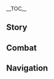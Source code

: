 {{CharacterTabs}}
{{LanguageTabs}}
{{Stub|1={{Meta/VO|tl=1|rm=1|Chinese}}}}
__TOC__
==Story==
{{VO/Story
|character           = {{ROOTPAGENAME}}
|language            = zh
|language_s          = zh
|language_t          = zh-tw
|name_s              = 云堇
|name_t              = 雲堇

<!-- Hello -->
|vo_01_01_title_s    = 初次见面…
|vo_01_01_title_t    = 初次見面…
|vo_01_01_subtitle   = Hello
|vo_01_01_file       = VO_{language}{character} Hello.ogg
|vo_01_01_tx_s       = 有道是闻名不如见面，今天终于有缘与你相会，实属荣幸。我姓云，单名一个堇字，不才正是云翰社当家主事的人。我们戏社最近挂靠在和裕茶馆，日后还请多多赏光，常来听戏。
|vo_01_01_tx_t       = 有道是聞名不如見面，今天終於有緣與(你/妳)相會，實屬榮幸。我姓雲，單名一個堇字，不才正是雲翰社當家主事的人。我們戲社最近掛靠在和裕茶館，日後還請多多賞光，常來聽戲。
|vo_01_01_rm         = Yǒu dào shì wénmíng bùrú jiànmiàn, jīntiān zhōngyú yǒuyuán yǔnǐ xiānghuì, shíshǔ róngxìng. Wǒ xìng Yún, dānmíng yīgè Jǐn zì, bùcái zhèngshì Yúnhàn-shè dāngjiā zhǔshì de rén. Wǒmén xìshè zuìjìn guàkào zài Héyù-cháguǎn, rìhòu háiqǐng duōduō shǎngguāng, chánglái tīngxì.
|vo_01_01_tl         = As the saying goes, meeting someone is better than hearing rumours about them, it is my pleasure to be able to meet you today. My surname is Yun, and my given name is Jin. This untalented one is the director of the Yun-Han Opera Troupe. Our troupe is affiliated with the Heyu Tea House these days, if you have time in the future, I would be honoured if you came to listen to the opera.

<!-- Chats -->
|vo_02_01_title_s    = 闲聊・敏感话题
|vo_02_01_title_t    = 閒聊・敏感話題
|vo_02_01_subtitle   = Chat: Sensitive Topic
|vo_02_01_file       = VO_{language}{character} Chat - Sensitive Topic.ogg
|vo_02_01_tx_s       = 这两天总觉得身上腰封有点紧，难道…我胖了？
|vo_02_01_tx_t       = 這兩天總覺得身上腰封有點緊，難道…我胖了？
|vo_02_01_rm         = Zhè liǎngtiān zǒng juédé shēnshàng yāofēng yǒudiǎn jǐn, nándào... wǒ pàng lè？
|vo_02_01_tl         = These days my waist cincher feels a little tight, am I...getting fat?

|vo_02_02_title_s    = 闲聊・闲适
|vo_02_02_title_t    = 閒聊・閒適
|vo_02_02_subtitle   = Chat: Relaxing
|vo_02_02_file       = VO_{language}{character} Chat - Relaxing.ogg
|vo_02_02_tx_s       = 不勒头，不画脸，今天乐得清闲。
|vo_02_02_tx_t       = 不勒頭，不畫臉，今天樂得清閒。
|vo_02_02_rm         = Bù lēitóu, bù huàliǎn, jīntiān lèdé qīngxián.
|vo_02_02_tl         = No tying up my hair or painting my face, today is a peaceful day.

|vo_02_03_title_s    = 闲聊・清唱
|vo_02_03_title_t    = 閒聊・清唱
|vo_02_03_subtitle   = Chat: Singing Opera
|vo_02_03_file       = VO_{language}{character} Chat - Singing Opera.ogg
|vo_02_03_tx_s       = 云婵娟来花婵娟，风流尽在山水间。
|vo_02_03_tx_t       = 雲嬋娟來花嬋娟，風流盡在山水間。
|vo_02_03_rm         = Yún chánjuān lái huā chánjuān, fēngliú jìnzài shānshuǐ jiān.
|vo_02_03_tl         = The cloud maiden and the flower maiden come, and the winds wander among the mountains and rivers.

<!-- Weather -->
|vo_03_01_title_s    = 打雷的时候…
|vo_03_01_title_t    = 打雷的時候…
|vo_03_01_subtitle   = When Thunder Strikes
|vo_03_01_file       = VO_{language}{character} When Thunder Strikes.ogg
|vo_03_01_tx_s       = …嘶，你听、听见打雷没有？吓我一跳。
|vo_03_01_tx_t       = …嘶，(你/妳)聽、聽見打雷沒有？嚇我一跳。
|vo_03_01_rm         = ...Sī, nǐ tīng, tīngjiàn dǎléi méiyǒu？Xiàwǒ yītiào.
|vo_03_01_tl         = ...*Gasp*, l-listen, did you hear the thunder? It scared me.

|vo_03_02_title_s    = 下雪的时候…
|vo_03_02_title_t    = 下雪的時候…
|vo_03_02_subtitle   = When It Snows
|vo_03_02_file       = VO_{language}{character} When It Snows.ogg
|vo_03_02_tx_s       = 喂呀，冻煞我了。
|vo_03_02_tx_t       = 喂呀，凍煞我了。
|vo_03_02_rm         = 
|vo_03_02_tl         = Ah, the cold kills me!

|vo_03_03_title_s    = 阳光很好…
|vo_03_03_title_t    = 陽光很好…
|vo_03_03_subtitle   = When the Sun Is Out
|vo_03_03_file       = VO_{language}{character} When the Sun Is Out.ogg
|vo_03_03_tx_s       = 暖阳和煦，真是好风光呀。
|vo_03_03_tx_t       = 暖陽和煦，真是好風光呀。
|vo_03_03_rm         = 
|vo_03_03_tl         = The sun is warm and gentle, what a good scenery!

<!-- Greetings -->
|vo_04_01_title_s    = 早上好…
|vo_04_01_title_t    = 早安…
|vo_04_01_subtitle   = Good Morning
|vo_04_01_file       = VO_{language}{character} Good Morning.ogg
|vo_04_01_tx_s       = 早，清晨露水正好煎茶，喝完这杯茶再出发吧。
|vo_04_01_tx_t       = 早，清晨露水正好煎茶，喝完這杯茶再出發吧。
|vo_04_01_rm         = 
|vo_04_01_tl         = Morning, the dawn dew can be used to brew tea, (we can) set off when you've finished this cup!

|vo_04_02_title_s    = 中午好…
|vo_04_02_title_t    = 午安…
|vo_04_02_subtitle   = Good Afternoon
|vo_04_02_file       = VO_{language}{character} Good Afternoon.ogg
|vo_04_02_tx_s       = 午饭吃完之后，想睡一觉…哈…你不困吗？
|vo_04_02_tx_t       = 午飯吃完之後，想睡一覺…哈…(你/妳)不睏嗎？
|vo_04_02_rm         = 
|vo_04_02_tl         = After eating dinner, I'd like to take a nap... *yawn* ...You're not tired?

|vo_04_03_title_s    = 晚上好…
|vo_04_03_title_t    = 晚上好…
|vo_04_03_subtitle   = Good Evening
|vo_04_03_file       = VO_{language}{character} Good Evening.ogg
|vo_04_03_tx_s       = 一道去听听晚场说书吧，刘苏先生讲《裁雨声》是一绝。
|vo_04_03_tx_t       = 一道去聽聽晚場說書吧，劉蘇先生講《裁雨聲》是一絕。
|vo_04_03_rm         = 
|vo_04_03_tl         = Come with me to the night's storytelling, Mr. Liu Su's telling of "Ring of Raining Blades" is the best.

|vo_04_04_title_s    = 晚安…
|vo_04_04_title_t    = 晚安…
|vo_04_04_subtitle   = Good Night
|vo_04_04_file       = VO_{language}{character} Good Night.ogg
|vo_04_04_tx_s       = 夜里寒气重，早点歇息，晚安。
|vo_04_04_tx_t       = 夜裡寒氣重，早點歇息，晚安。
|vo_04_04_rm         = 
|vo_04_04_tl         = It's cold at night, rest early, goodnight.

<!-- About -->
|vo_05_01_title_s    = 关于{name_s}自己・开蒙
|vo_05_01_title_t    = 關於{name_t}自己・開蒙
|vo_05_01_subtitle   = About {character}: Schooling
|vo_05_01_file       = VO_{language}{character} About {character} - Schooling.ogg
|vo_05_01_tx_s       = 我开蒙早，刚记事的时候父亲就在教我读书了。可惜，他的本事要是有十分，我恐怕只学到了三分。写戏是够用了，但要和饱学之士相比，还差得太远。
|vo_05_01_tx_t       = 我開蒙早，剛記事的時候父親就在教我讀書了。可惜，他的本事要是有十分，我恐怕只學到了三分。寫戲是夠用了，但要和飽學之士相比，還差得太遠。
|vo_05_01_rm         = 
|vo_05_01_tl         = 

|vo_05_02_title_s    = 关于{name_s}自己・坐科
|vo_05_02_title_t    = 關於{name_t}自己・坐科
|vo_05_02_subtitle   = About {character}: Opera Training
|vo_05_02_file       = VO_{language}{character} About {character} - Opera Training.ogg
|vo_05_02_tx_s       = 我母亲早年是璃月港内大有名气的角儿，我学的戏都是她教的。你是不知道她有多严厉，一想起以前学戏的经历…不不不，我还是别想了。
|vo_05_02_tx_t       = 我母親早年是璃月港內大有名氣的角兒，我學的戲都是她教的。(你/妳)是不知道她有多嚴厲，一想起以前學戲的經歷…不不不，我還是別想了。
|vo_05_02_rm         = 
|vo_05_02_tl         = 

<!-- About Us -->
|vo_06_01_title_s    = 关于我们・搭班
|vo_06_01_title_t    = 關於我們・搭班
|vo_06_01_subtitle   = About Us: Opera Troupe
|vo_06_01_file       = VO_{language}{character} About Us - Opera Troupe.ogg
|vo_06_01_tx_s       = 最近有几场大戏，正好缺一位擅长舞剑的演员，我觉得你各方面都挺适合。怎么样，有兴趣搭班吗？休息时，还能一起品茶。
|vo_06_01_tx_t       = 最近有幾場大戲，正好缺一位擅長舞劍的演員，我覺得(你/妳)各方面都挺適合。怎麼樣，有興趣搭班嗎？休息時，還能一起品茶。
|vo_06_01_rm         = 
|vo_06_01_tl         = 

|vo_06_02_title_s    = 关于我们・摇滚
|vo_06_02_title_t    = 關於我們・搖滾
|vo_06_02_subtitle   = About Us: Rock 'n' Roll
|vo_06_02_friendship = 6
|vo_06_02_file       = VO_{language}{character} About Us - Rock 'n' Roll.ogg
|vo_06_02_tx_s       = 欸，你还听摇滚？正好正好，下回我想出去听演唱会的时候，就找你一块去。回来的时候，我就说是拜访你去了，这下戏社里的老人肯定找不到借口唠叨我。
|vo_06_02_tx_t       = 咦，(你/妳)還聽搖滾？正好正好，下回我想出去聽演唱會的時候，就找(你/妳)一塊去。回來的時候，我就說是拜訪(你/妳)去了，這下戲社裡的老人肯定找不到藉口嘮叨我。
|vo_06_02_rm         = 
|vo_06_02_tl         = 

<!-- Miscellaneous I -->
|vo_07_01_title_s    = 关于「神之眼」…
|vo_07_01_title_t    = 關於「神之眼」…
|vo_07_01_subtitle   = About the [[Vision]]
|vo_07_01_friendship = 4
|vo_07_01_file       = VO_{language}{character} About the Vision.ogg
|vo_07_01_tx_s       = 这神之眼嘛…说不定岩王爷也喜欢听戏呢？大概他老人家听得开心，就把神之眼送给我了，哈哈。
|vo_07_01_tx_t       = 這神之眼嘛…說不定岩王爺也喜歡聽戲呢？大概他老人家聽得開心，就把神之眼送給我了，哈哈。
|vo_07_01_rm         = 
|vo_07_01_tl         = My Vision... maybe the Lord of Geo must like listening to opera? The old man probably gifted me my Vision because he liked my singing, haha.

|vo_07_02_title_s    = 有什么想要分享・饮品
|vo_07_02_title_t    = 有什麼想要分享・飲品
|vo_07_02_subtitle   = Something to Share: Drinks
|vo_07_02_file       = VO_{language}{character} Something to Share - Drinks.ogg
|vo_07_02_tx_s       = 我最喜欢尝试各种各样的饮品。老一辈发明的那些讲究茶饮，什么松间露呀梅上雪的，都让我试了个遍。现在正愁没有新饮品可以喝呢，欸，你有什么推荐吗？
|vo_07_02_tx_t       = 我最喜歡嘗試各種各樣的飲品。老一輩發明的那些講究茶飲，什麼松間露呀梅上雪的，都讓我試了個遍。現在正愁沒有新飲品可以喝呢，欸，(你/妳)有什麼推薦嗎？
|vo_07_02_rm         = 
|vo_07_02_tl         = 

|vo_07_03_title_s    = 有什么想要分享・心愿
|vo_07_03_title_t    = 有什麼想要分享・心願
|vo_07_03_subtitle   = Something to Share: Dreams
|vo_07_03_file       = VO_{language}{character} Something to Share - Dreams.ogg
|vo_07_03_tx_s       = 我偶尔也想脱下戏服，远游海外，去更大的世界看看。为了实现这个心愿，得更加努力才行。
|vo_07_03_tx_t       = 我偶爾也想脫下戲服，遠遊海外，去更大的世界看看。為了實現這個心願，得更加努力才行。
|vo_07_03_rm         = 
|vo_07_03_tl         = 

|vo_07_04_title_s    = 感兴趣的见闻…
|vo_07_04_title_t    = 感興趣的見聞…
|vo_07_04_subtitle   = Interesting Things
|vo_07_04_file       = VO_{language}{character} Interesting Things.ogg
|vo_07_04_tx_s       = 每天天刚破晓就能听见莺雀鸣啭，心情总能变得很好。
|vo_07_04_tx_t       = 每天天剛破曉就能聽見鶯雀鳴囀，心情總能變得很好。
|vo_07_04_rm         = 
|vo_07_04_tl         = 

<!-- About Others -->
|vo_08_01_title_s    = 关于辛焱…
|vo_08_01_title_t    = 關於辛焱…
|vo_08_01_subtitle   = About [[Xinyan]]
|vo_08_01_friendship = 4
|vo_08_01_file       = VO_{language}{character} About Xinyan.ogg
|vo_08_01_tx_s       = 戏社里那几个老人天天念叨，说是听多了摇滚会被带坏，不让我去听辛焱的演唱会。嘴上说着为我好，哼，我看他们只是接受不了新事物而已。我才不会听他们的，辛焱的演唱会我每周都要去，就是这样。
|vo_08_01_tx_t       = 戲社裡那幾個老人天天念叨，說是聽多了搖滾會被帶壞，不讓我去聽辛焱的演唱會。嘴上說著為我好，哼，我看他們只是接受不了新事物而已。我才不會聽他們的，辛焱的演唱會我每週都要去，就是這樣。
|vo_08_01_rm         = 
|vo_08_01_tl         = 

|vo_08_02_title_s    = 关于胡桃…
|vo_08_02_title_t    = 關於胡桃…
|vo_08_02_subtitle   = About [[Hu Tao]]
|vo_08_02_friendship = 4
|vo_08_02_file       = VO_{language}{character} About Hu Tao.ogg
|vo_08_02_tx_s       = 胡桃她呀，表情丰富，脑筋还转得快，哪怕只是聊些家常都能「妙语连珠」。真让人羡慕。和这样的朋友在一起，无论做什么事情都很有趣。
|vo_08_02_tx_t       = 胡桃她呀，表情豐富，腦筋還轉得快，哪怕只是聊些家常都能「妙語連珠」。真讓人羡慕。和這樣的朋友在一起，無論做什麼事情都很有趣。
|vo_08_02_rm         = 
|vo_08_02_tl         = 

|vo_08_03_title_s    = 关于钟离…
|vo_08_03_title_t    = 關於鍾離…
|vo_08_03_subtitle   = About [[Zhongli]]
|vo_08_03_friendship = 4
|vo_08_03_file       = VO_{language}{character} About Zhongli.ogg
|vo_08_03_tx_s       = 我们这行的规矩代代相传，讲究多得很。有些事我只知其然，却不知其所以然。但钟离先生讲起这些竟能如数家珍，有这样懂行的观众，谁不开心呢？
|vo_08_03_tx_t       = 我們這行的規矩代代相傳，講究多得很。有些事我只知其然，卻不知其所以然。但鍾離先生講起這些竟能如數家珍，有這樣懂行的觀眾，誰不開心呢？
|vo_08_03_rm         = 
|vo_08_03_tl         = 

|vo_08_04_title_s    = 关于凝光…
|vo_08_04_title_t    = 關於凝光…
|vo_08_04_subtitle   = About [[Ningguang]]
|vo_08_04_friendship = 4
|vo_08_04_file       = VO_{language}{character} About Ningguang.ogg
|vo_08_04_tx_s       = 天权星出手阔绰，没少资助我们戏社。领了她的情，自然也要回报给她最好的演出。
|vo_08_04_tx_t       = 天權星出手闊綽，沒少資助我們戲社。領了她的情，自然也要回報給她最好的演出。
|vo_08_04_rm         = 
|vo_08_04_tl         = The Tianquan is generous, and doesn't hold back from sponsoring our opera troupe. After accepting her kindness, I should naturally pay her back with the best performance.

|vo_08_05_title_s    = 关于行秋…
|vo_08_05_title_t    = 關於行秋…
|vo_08_05_subtitle   = About [[Xingqiu]]
|vo_08_05_friendship = 4
|vo_08_05_file       = VO_{language}{character} About Xingqiu.ogg
|vo_08_05_tx_s       = 原来你也认识行秋。哈哈，他聪明得很，鬼主意那么多，怕是一不留神就会捉弄你，可得留个心眼啊。
|vo_08_05_tx_t       = 原來(你/妳)也認識行秋。哈哈，他聰明得很，鬼主意那麼多，怕是一不留神就會捉弄(你/妳)，可得留個心眼啊。
|vo_08_05_rm         = 
|vo_08_05_tl         = So you know Xingqiu too. Haha, he's very clever, and has lots of weird ideas, he would prank you when you're not paying attention, so look out.

|vo_08_06_title_s    = 关于申鹤…
|vo_08_06_title_t    = 關於申鶴…
|vo_08_06_subtitle   = About [[Shenhe]]
|vo_08_06_friendship = 4
|vo_08_06_quest      = The Crane Returns on the Wind
|vo_08_06_file       = VO_{language}{character} About Shenhe.ogg
|vo_08_06_tx_s       = 《神女劈观》的剧本我早就念得烂熟，但直到今天我才知道「神女」原来真有其人，世上缘分果然奇妙。惟愿她往后都有好友相伴，不再孤寂。
|vo_08_06_tx_t       = 《神女劈觀》的劇本我早就唸得爛熟，但直到今天我才知道「神女」原來真有其人，世上緣分果然奇妙。惟願她往後都有好友相伴，不再孤寂。
|vo_08_06_rm         = 
|vo_08_06_tl         = 

|vo_08_07_title_s    = 关于刻晴…
|vo_08_07_title_t    = 關於刻晴…
|vo_08_07_subtitle   = About [[Keqing]]
|vo_08_07_friendship = 4
|vo_08_07_file       = VO_{language}{character} About Keqing.ogg
|vo_08_07_tx_s       = 我倒没见过玉衡星来听戏。印象里，路边偶遇这位时，她也总是一副行色匆匆的样子。
|vo_08_07_tx_t       = 我倒沒見過玉衡星來聽戲。印象裡，路邊偶遇這位時，她也總是一副行色匆匆的樣子。
|vo_08_07_rm         = 
|vo_08_07_tl         = 

|vo_08_08_title_s    = 关于枫原万叶…
|vo_08_08_title_t    = 關於楓原萬葉…
|vo_08_08_subtitle   = About [[Kaedehara Kazuha]]
|vo_08_08_friendship = 4
|vo_08_08_file       = VO_{language}{character} About Kaedehara Kazuha.ogg
|vo_08_08_tx_s       = 爱听戏的外国人士也有不少，这位枫原万叶就是其中之一。不论台上演的是文场还是武场，他总是安安静静地听，是个规矩的好观众。
|vo_08_08_tx_t       = 愛聽戲的外國人士也有不少，這位楓原萬葉就是其中之一。不論台上演的是文場還是武場，他總是安安靜靜地聽，是個規矩的好觀眾。
|vo_08_08_rm         = 
|vo_08_08_tl         = 

<!-- More About -->
|vo_09_01_title_s    = 想要了解{name_s}・其一
|vo_09_01_title_t    = 想要瞭解{name_t}・其一
|vo_09_01_subtitle   = More About {character}: I
|vo_09_01_file       = VO_{language}{character} More About {character} - 01.ogg
|vo_09_01_tx_s       = 我们戏社现在常唱的几出戏，有不少是我当家之后新写出来的。写也是我，唱也是我，一人多职，大概是因为这一点，我在璃月港有了些名气。
|vo_09_01_tx_t       = 我們戲社現在常唱的幾齣戲，有不少是我當家之後新寫出來的。寫也是我，唱也是我，一人多職，大概是因為這一點，我在璃月港有了些名氣。
|vo_09_01_rm         = 
|vo_09_01_tl         = 

|vo_09_02_title_s    = 想要了解{name_s}・其二
|vo_09_02_title_t    = 想要瞭解{name_t}・其二
|vo_09_02_subtitle   = More About {character}: II
|vo_09_02_friendship = 3
|vo_09_02_file       = VO_{language}{character} More About {character} - 02.ogg
|vo_09_02_tx_s       = 按照传统，伶人登台之前要勒头、画脸、穿行头，还有其他一些零碎的准备工作。虽然这样「全副武装」之后扮相会更好看，但也累人。所以我能清唱时就清唱，非得彩唱的话，我往往会挑轻便点的行头。<br />幸好和我们戏社长期合作的和裕茶馆管得宽松，要不然我真是要累惨了。
|vo_09_02_tx_t       = 按照傳統，伶人登臺之前要勒頭、畫臉、穿行頭，還有其他一些零碎的準備工作。雖然這樣「全副武裝」之後扮相會更好看，但也累人。所以我能清唱時就清唱，非得彩唱的話，我往往會挑輕便點的行頭。<br />幸好和我們戲社長期合作的和裕茶館管得寬鬆，要不然我真是要累慘了。
|vo_09_02_rm         = 
|vo_09_02_tl         = 

|vo_09_03_title_s    = 想要了解{name_s}・其三
|vo_09_03_title_t    = 想要瞭解{name_t}・其二
|vo_09_03_subtitle   = More About {character}: III
|vo_09_03_friendship = 4
|vo_09_03_file       = VO_{language}{character} More About {character} - 03.ogg
|vo_09_03_tx_s       = 当初我刚登台唱戏，凭着观众抬爱，不免有些心高气傲。戏本不喜欢就不唱，戏台子小了也不唱，观众少了还是不唱。现在想来，那时候可真是…太傲慢了…以后万万不能这样。
|vo_09_03_tx_t       = 當初我剛登臺唱戲，憑著觀眾抬愛，不免有些心高氣傲。戲本不喜歡就不唱，戲臺子小了也不唱，觀眾少了還是不唱。現在想來，那時候可真是…太傲慢了…以後萬萬不能這樣。
|vo_09_03_rm         = 
|vo_09_03_tl         = 

|vo_09_04_title_s    = 想要了解{name_s}・其四
|vo_09_04_title_t    = 想要瞭解{name_t}・其四
|vo_09_04_subtitle   = More About {character}: IV
|vo_09_04_friendship = 5
|vo_09_04_file       = VO_{language}{character} More About {character} - 04.ogg
|vo_09_04_tx_s       = 回想起来，云翰社传到我手上也有段时间了。原本我只懂得写戏、唱戏，从来没把心思放在经营交际上。做了戏社的当家之后，才不得不在这些事上多长点心眼，因此体味到不少人情冷暖…<br />这时候我才真知道，人生如戏，戏如人生啊。
|vo_09_04_tx_t       = 回想起來，雲翰社傳到我手上也有段時間了。原本我只懂得寫戲、唱戲，從來沒把心思放在經營交際上。做了戲社的當家之後，才不得不在這些事上多長點心眼，因此體味到不少人情冷暖…<br />這時候我才真知道，人生如戲，戲如人生啊。
|vo_09_04_rm         = 
|vo_09_04_tl         = 

|vo_09_05_title_s    = 想要了解{name_s}・其五
|vo_09_05_title_t    = 想要瞭解{name_t}・其五
|vo_09_05_subtitle   = More About {character}: V
|vo_09_05_friendship = 6
|vo_09_05_file       = VO_{language}{character} More About {character} - 05.ogg
|vo_09_05_tx_s       = 璃月多传说，大都是些魔神、仙人故事，所以璃月戏里最多的就是神仙戏。最近新演的《神女劈观》就属此类。虽然老戏迷们最爱听的就是这类故事，但如今是「人」的时代，我想多写些属于人类的故事，把天下人心唱给大家听。<br />这些想法，过去我不曾向人提起。多谢你能耐心听我说这些。有一知音，我很幸运。
|vo_09_05_tx_t       = 璃月多傳說，大都是些魔神、仙人故事，所以璃月戲裡最多的就是神仙戲。最近新演的《神女劈觀》就屬此類。雖然老戲迷們最愛聽的就是這類故事，但如今是「人」的時代，我想多寫些屬於人類的故事，把天下人心唱給大家聽。<br />這些想法，過去我不曾向人提起。多謝(你/妳)能耐心聽我說這些。有一知音，我很幸運。
|vo_09_05_rm         = 
|vo_09_05_tl         = 

<!-- Miscellaneous II -->
|vo_10_01_title_s    = {name_s}的爱好…
|vo_10_01_title_t    = {name_t}的愛好…
|vo_10_01_subtitle   = {character}'s Hobbies
|vo_10_01_file       = VO_{language}{character} Hobbies.ogg
|vo_10_01_tx_s       = 爱好？当然是戏了。我是打定主意要唱一辈子的。
|vo_10_01_tx_t       = 愛好？當然是戲了。我是打定主意要唱一輩子的。
|vo_10_01_rm         = 
|vo_10_01_tl         = Hobby? Of course it's opera. I've already decided to sing for all my life.

|vo_10_02_title_s    = {name_s}的烦恼…
|vo_10_02_title_t    = {name_t}的煩惱…
|vo_10_02_subtitle   = {character}'s Troubles
|vo_10_02_file       = VO_{language}{character} Troubles.ogg
|vo_10_02_tx_s       = 烦恼…唉，为了保持体型，我平时一口都不能多吃。人生在世，连美食都不能奢求，真是遗憾哪。
|vo_10_02_tx_t       = 煩惱…唉，為了保持體型，我平時一口都不能多吃。人生在世，連美食都不能奢求，真是遺憾哪。
|vo_10_02_rm         = 
|vo_10_02_tl         = 

|vo_10_03_title_s    = 喜欢的食物…
|vo_10_03_title_t    = 喜歡的食物…
|vo_10_03_subtitle   = Favorite Food
|vo_10_03_file       = VO_{language}{character} Favorite Food.ogg
|vo_10_03_tx_s       = 天枢肉、水煮黑背鲈、干锅腊肉…我都想吃。可惜平时基本吃不了，那个…我就随便问一问，你…会做这几道菜吗？
|vo_10_03_tx_t       = 天樞肉、水煮黑背鱸、乾鍋臘肉…我都想吃。可惜平時基本吃不了，那個…我就隨便問一問，(你/妳)…會做這幾道菜嗎？
|vo_10_03_rm         = 
|vo_10_03_tl         = 

|vo_10_04_title_s    = 讨厌的食物…
|vo_10_04_title_t    = 討厭的食物…
|vo_10_04_subtitle   = Least Favorite Food
|vo_10_04_file       = VO_{language}{character} Least Favorite Food.ogg
|vo_10_04_tx_s       = 天天都是清炒虾仁，天天都是…再怎么做都还是那个味道，我是真的吃腻了。
|vo_10_04_tx_t       = 天天都是清炒蝦仁，天天都是…再怎麼做都還是那個味道，我是真的吃膩了。
|vo_10_04_rm         = 
|vo_10_04_tl         = It's Stir-Fried Shrimp every day, every day... no matter how you cook it it still tastes the same, I'm sick of it.

<!-- Receiving a Gift -->
|vo_11_01_title_s    = 收到赠礼・其一
|vo_11_01_title_t    = 收到贈禮・其一
|vo_11_01_subtitle   = Receiving a Gift: I
|vo_11_01_file       = VO_{language}{character} Receiving a Gift - 01.ogg
|vo_11_01_tx_s       = 美食，总会让人倍感幸福…可惜只能点到为止，不能再多吃了。
|vo_11_01_tx_t       = 美食，總會讓人備感幸福…可惜只能點到為止，不能再多吃了。
|vo_11_01_rm         = 
|vo_11_01_tl         =  

|vo_11_02_title_s    = 收到赠礼・其二
|vo_11_02_title_t    = 收到贈禮・其二
|vo_11_02_subtitle   = Receiving a Gift: II
|vo_11_02_file       = VO_{language}{character} Receiving a Gift - 02.ogg
|vo_11_02_tx_s       = 看着就很丰盛！稍等，我去找些饮品来，配着饭菜一起享用吧。
|vo_11_02_tx_t       = 看著就很豐盛！稍等，我去找些飲品來，配著飯菜一起享用吧。
|vo_11_02_rm         = 
|vo_11_02_tl         = 

|vo_11_03_title_s    = 收到赠礼・其三
|vo_11_03_title_t    = 收到贈禮・其三
|vo_11_03_subtitle   = Receiving a Gift: III
|vo_11_03_file       = VO_{language}{character} Receiving a Gift - 03.ogg
|vo_11_03_tx_s       = 不好意思…这道菜肴呀，我是吃不了多少的。
|vo_11_03_tx_t       = 不好意思…這道菜餚呀，我是吃不了多少的。
|vo_11_03_rm         = 
|vo_11_03_tl         = 

<!-- Birthday -->
|vo_12_01_title_s    = 生日…
|vo_12_01_title_t    = 生日…
|vo_12_01_subtitle   = Birthday
|vo_12_01_file       = VO_{language}{character} Birthday.ogg
|vo_12_01_tx_s       = 原来今天是你的生日吗？我没有置办宴席的本事，只能为你唱一曲了。不过，这一曲只为你一个人唱，要听什么？你来定。
|vo_12_01_tx_t       = 原來今天是(你/妳)的生日嗎？我沒有置辦宴席的本事，只能為(你/妳)唱一曲了。不過，這一曲只為(你/妳)一個人唱，要聽什麼？(你/妳)來定。
|vo_12_01_rm         = 
|vo_12_01_tl         = 

<!-- Feelings About Ascension -->
|vo_13_01_title_s    = 突破的感受・起
|vo_13_01_title_t    = 突破的感受・起
|vo_13_01_subtitle   = Feelings About Ascension: Intro
|vo_13_01_ascension  = 1
|vo_13_01_file       = VO_{language}{character} Feelings About Ascension - 01.ogg
|vo_13_01_tx_s       = 俗语说：「业精于勤而荒于嬉。」
|vo_13_01_tx_t       = 俗語說：「業精於勤而荒於嬉。」
|vo_13_01_rm         = 
|vo_13_01_tl         = As the saying goes: "Professionality is acquired through hard work and lost through play."

|vo_13_02_title_s    = 突破的感受・承
|vo_13_02_title_t    = 突破的感受・承
|vo_13_02_subtitle   = Feelings About Ascension: Building Up
|vo_13_02_ascension  = 2
|vo_13_02_file       = VO_{language}{character} Feelings About Ascension - 02.ogg
|vo_13_02_tx_s       = 勤学苦练至今，总算是有了些成果。
|vo_13_02_tx_t       = 勤學苦練至今，總算是有了些成果。
|vo_13_02_rm         = 
|vo_13_02_tl         = 

|vo_13_03_title_s    = 突破的感受・转
|vo_13_03_title_t    = 突破的感受・轉
|vo_13_03_subtitle   = Feelings About Ascension: Climax
|vo_13_03_ascension  = 4
|vo_13_03_file       = VO_{language}{character} Feelings About Ascension - 03.ogg
|vo_13_03_tx_s       = 学枪一事，原先是为了台上舞枪好看，后来是为了掌握傍身武技。如今这两个目标都已达到。
|vo_13_03_tx_t       = 學槍一事，原先是為了臺上舞槍好看，後來是為了掌握傍身武技。如今這兩個目標都已達到。
|vo_13_03_rm         = 
|vo_13_03_tl         = 

|vo_13_04_title_s    = 突破的感受・合
|vo_13_04_title_t    = 突破的感受・合
|vo_13_04_subtitle   = Feelings About Ascension: Conclusion
|vo_13_04_ascension  = 6
|vo_13_04_file       = VO_{language}{character} Feelings About Ascension - 04.ogg
|vo_13_04_tx_s       = 枪术千变万化，奥妙无比，让我庆幸的是，练枪时一直有你相伴。我已经领悟到其中旨要。往后切磋时，你可得小心了。
|vo_13_04_tx_t       = 槍術千變萬化，奧妙無比，讓我慶倖的是，練槍時一直有(你/妳)相伴。我已經領悟到其中旨要。往後切磋時，(你/妳)可得小心了。
|vo_13_04_rm         = 
|vo_13_04_tl         = 
}}

==Combat==
{{Combat VO
|character           = {{ROOTPAGENAME}}
|language            = zh

<!-- Elemental Skill -->
|skill_1_tx_s        = 着！
|skill_1_tx_t        = 著！
|skill_1_rm          = Zhē!
|skill_1_tl          = 
|skill_2_tx_s        = 崩！
|skill_2_tx_t        = 崩！
|skill_2_rm          = Bēng!
|skill_2_tl          = 
|skill_3_tx_s        = 旗来！
|skill_3_tx_t        = 旗來！
|skill_3_rm          = Qílái!
|skill_3_tl          = 
|skill_4_tx_s        = 飞云旗！
|skill_4_tx_t        = 飛雲旗！
|skill_4_rm          = Fēiyúnqí!
|skill_4_tl          = 
|skill_5_tx_s        = 看枪！
|skill_5_tx_t        = 看槍！
|skill_5_rm          = Kānqiàng!
|skill_5_tl          = 

<!-- Elemental Burst -->
|burst_1_tx_s        = 听我号令！
|burst_1_tx_t        = 聽我號令！
|burst_1_rm          = Tīng wǒ hàolìng!
|burst_1_tl          = 
|burst_2_tx_s        = 戮力同心！
|burst_2_tx_t        = 戮力同心！
|burst_2_rm          = Lùlìtóngxīn!
|burst_2_tl          = 
|burst_3_tx_s        = 一鼓作气！
|burst_3_tx_t        = 一鼓作氣！
|burst_3_rm          = Yīgǔzuòqì!
|burst_3_tl          = 

<!-- Sprint Start -->
|sprint-s_1_file     = Sprint Start 01,Sprint Start 02,Sprint Start 03

<!-- Sprint End -->

<!-- Deploying Wind Glider -->
|glider_1_file       = Deploying Wind Glider 01,Deploying Wind Glider 02,Deploying Wind Glider 03

<!-- Disengaging Wind Glider -->

<!-- Opening Treasure Chest -->
|chest_1_tx_s        = 我来瞧瞧。
|chest_1_tx_t        = 我來瞧瞧。
|chest_1_rm          = Wǒ lái qiáoqiáo.
|chest_1_tl          = Let me have a look.
|chest_2_tx_s        = 是旅行中用得上的物资吗？
|chest_2_tx_t        = 是旅行中用得上的物資嗎？
|chest_2_rm          = Shì lüxíng zhōng yòng dé shàng de wùzī ma?
|chest_2_tl          = Are these resources we can use in our travels?
|chest_3_tx_s        = 别客气，你收着就行。
|chest_3_tx_t        = 別客氣，(你/妳)收著就行。
|chest_3_rm          = Bié kèqì, nǐ shōuzhe jiùxíng.
|chest_3_tl          = No need to be courteous. You can take these.

<!-- Low HP -->
|low-hp_1_tx_s       = 别把裙子弄坏了…
|low-hp_1_tx_t       = 別把裙子弄壞了…
|low-hp_1_rm         = Bié bǎ qúnzǐ nòng huài le...
|low-hp_1_tl         = 
|low-hp_2_tx_s       = 得重整旗鼓才行。
|low-hp_2_tx_t       = 得重整旗鼓才行。
|low-hp_2_rm         = Děi chóngzhěng qígǔ cái xíng.
|low-hp_2_tl         = 
|low-hp_3_tx_s       = 哼，好戏在后面。
|low-hp_3_tx_t       = 哼，好戲在後面。
|low-hp_3_rm         = Hēng, hǎo xì zài hòumiàn.
|low-hp_3_tl         = 



<!-- Fallen -->
|fallen_1_tx_s       = 曲终…人散…
|fallen_1_tx_t       = 曲終…人散…
|fallen_1_rm         = Qǔ zhōng... rén sàn...
|fallen_1_tl         = 
|fallen_2_tx_s       = 罢了…
|fallen_2_tx_t       = 罷了…
|fallen_2_rm         = Bàle...
|fallen_2_tl         = 
|fallen_3_tx_s       = 没办法…唱下去了…
|fallen_3_tx_t       = 沒辦法…唱下去了…
|fallen_3_rm         = Méi bànfǎ... chàng xiàqù le...
|fallen_3_tl         = 

<!-- Light Hit Taken -->
|hit-l_1_tx_s        = 要沉住气…
|hit-l_1_tx_t        = 要沉住氣…
|hit-l_1_rm          = Yào chénzhù qì...
|hit-l_1_tl          = 
|hit-l_2_file        = Light Hit Taken 02,Light Hit Taken 03,Light Hit Taken 04,Light Hit Taken 05,Light Hit Taken 06

<!-- Heavy Hit Taken -->
|hit-h_1_tx_s        = 有点狼狈…
|hit-h_1_tx_t        = 有點狼狽…
|hit-h_1_rm          = Yǒudiǎn lángbèi...
|hit-h_1_tl          = 
|hit-h_2_tx_s        = 下手好重…
|hit-h_2_tx_t        = 下手好重…
|hit-h_2_rm          = Xiàshǒu hǎo zhòng...
|hit-h_2_tl          = 
|hit-h_3_file        = Heavy Hit Taken 03,Heavy Hit Taken 04,Heavy Hit Taken 05,Heavy Hit Taken 06

<!-- Joining Party -->
|join_1_tx_s         = 走&mdash;&mdash;了&mdash;&mdash;
|join_1_tx_t         = 走&mdash;&mdash;了&mdash;&mdash;
|join_1_rm           = Zǒu&mdash;&mdash; liǎo&mdash;&mdash;
|join_1_tl           = 
|join_2_tx_s         = 今天该唱哪出呢？
|join_2_tx_t         = 今天該唱哪齣呢？
|join_2_rm           = Jīntiān gāi chàng nǎ chū ne?
|join_2_tl           = 
|join_3_tx_s         = 你叫我，我当然要来了。
|join_3_tx_t         = (你/妳)叫我，我當然要來了。
|join_3_rm           = Nǐ jiào wǒ, wǒ dāngrán yào lái le.
|join_3_tl           = 

<!-- Character Idles -->
|idle_1_actual_tx_s  = 
|idle_1_actual_tx_t  = 
|idle_1_actual_rm    = 
|idle_1_actual_tl    = 

<!-- Light Attack -->
|atk-l_1_file        = Light Attack 01,Light Attack 02,Light Attack 03,Light Attack 04,Light Attack 05,Light Attack 06,Light Attack 07

<!-- Mid Attack -->
|atk-m_1_file        = Mid Attack 01,Mid Attack 02,Mid Attack 03

<!-- Heavy Attack -->
|atk-h_1_file        = Heavy Attack 01,Heavy Attack 02,Heavy Attack 03

<!-- Climbing -->
|climb_1_file        = Climbing 01,Climbing 02,Climbing 03,Climbing 04,Climbing 05

<!-- Climbing Breath -->
|climb-b_1_file      = Climbing Breath 01,Climbing Breath 02,Climbing Breath 03

<!-- Jumping -->
|jump_1_file         = Jumping 01,Jumping 02,Jumping 03,Jumping 04,Jumping 05
}}

==Navigation==
{{Character Navbox|link type=vo-zh}}